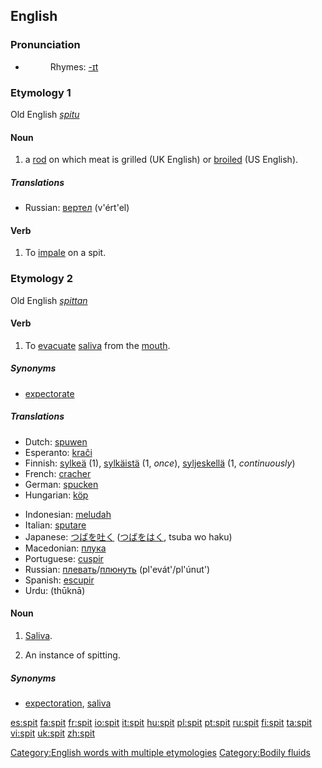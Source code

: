 ==English==

===Pronunciation===
*{{IPA|/'spɪt/}}
*:Rhymes: [[Rhymes:English:-ɪt|-ɪt]]

===Etymology 1===
Old English ''[[spitu]]''

====Noun====
{{en-noun}}

#a [[rod]] on which meat is grilled (UK English) or [[broiled]] (US English).

=====Translations=====
{{top}}
*Russian: [[вертел]] (v'ért'el) {{m}}
{{bottom}}

====Verb====
{{en-verb|spit|t|ed}}

#To [[impale]] on a spit.

===Etymology 2===
Old English ''[[spittan]]''

====Verb====
{{en-verb|spits|spitting|spat}}

# To [[evacuate]] [[saliva]] from the [[mouth]].

=====Synonyms=====
*[[expectorate]]

=====Translations=====
{{top}}
*Dutch: [[spuwen]]
*Esperanto: [[kraĉi]]
*Finnish: [[sylkeä]] (1), [[sylkäistä]] (1, ''once''), [[syljeskellä]] (1, ''continuously'')
*French: [[cracher]]
*German: [[spucken]]
*Hungarian: [[köp]]
{{mid}}
*Indonesian: [[ludah|meludah]]
*Italian: [[sputare]]
*Japanese: [[つば]]を[[吐く]] ([[つば]]を[[はく]], tsuba wo haku)
*Macedonian: [[плука]]
*Portuguese: [[cuspir]]
*Russian: [[плевать]]/[[плюнуть]] (pl'evát'/pl'únut')
*Spanish: [[escupir]]
*Urdu: {{URchar|[[تھوکنا]]}} (thūknā)
{{bottom}}

====Noun====
{{en-noun|s|-}}
#{{uncountable}} [[saliva|Saliva]].
#{{countable}} An instance of spitting.

=====Synonyms=====
* [[expectoration]], [[saliva]]

[[Category:English words with multiple etymologies]]
[[Category:Bodily fluids]]

[[es:spit]]
[[fa:spit]]
[[fr:spit]]
[[io:spit]]
[[it:spit]]
[[hu:spit]]
[[pl:spit]]
[[pt:spit]]
[[ru:spit]]
[[fi:spit]]
[[ta:spit]]
[[vi:spit]]
[[uk:spit]]
[[zh:spit]]